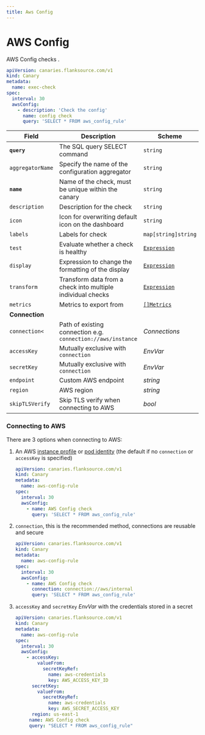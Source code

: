 ```yaml
---
title: Aws Config
---
```


# <Icon name="aws-config" /> AWS Config

AWS Config checks .

```yaml
apiVersion: canaries.flanksource.com/v1
kind: Canary
metadata:
  name: exec-check
spec:
  interval: 30
  awsConfig:
    - description: 'Check the config'
      name: config check
      query: 'SELECT * FROM aws_config_rule'
```

| Field                            | Description                                                                       | Scheme                                                                     | Required |
| -------------------------------- | --------------------------------------------------------------------------------- | -------------------------------------------------------------------------- | -------- |
| **`query`**                      | The SQL query SELECT command                                                      | `string`                                                                   | `true`   |
| `aggregatorName`                 | Specify the name of the configuration aggregator                                  | `string`                                                                   |          |
| **`name`**                       | Name of the check, must be unique within the canary                               | `string`                                                                   | Yes      |
| `description`                    | Description for the check                                                         | `string`                                                                   |          |
| `icon`                           | Icon for overwriting default icon on the dashboard                                | `string`                                                                   |          |
| `labels`                         | Labels for check                                                                  | `map[string]string`                                                        |          |
| `test`                           | Evaluate whether a check is healthy                                               | [`Expression`](../concepts/health-evaluation)                              |          |
| `display`                        | Expression to change the formatting of the display                                | [`Expression`](../concepts/display-formatting)                             |          |
| `transform`                      | Transform data from a check into multiple individual checks                       | [`Expression`](../concepts/transforms)                                     |          |
| `metrics`                        | Metrics to export from                                                            | [`[]Metrics`](../concepts/metrics-exporter)                                |          |
| **Connection**                   |                                                                                   |                                                                            |          |
| <SkipOSS>`connection<`</SkipOSS> | <SkipOSS> Path of existing connection e.g. `connection://aws/instance` </SkipOSS> | <SkipOSS><CommonLink to="connection">_Connections_</CommonLink> </SkipOSS> |          |
| `accessKey`                      | <SkipOSS>Mutually exclusive with `connection`</SkipOSS>                           | <CommonLink to="authentication">_EnvVar_</CommonLink>                      | Yes      |
| `secretKey`                      | <SkipOSS>Mutually exclusive with `connection`</SkipOSS>                           | <CommonLink to="authentication">_EnvVar_</CommonLink>                      | Yes      |
| `endpoint`                       | Custom AWS endpoint                                                               | _string_                                                                   |          |
| `region`                         | AWS region                                                                        | _string_                                                                   |          |
| `skipTLSVerify`                  | Skip TLS verify when connecting to AWS                                            | _bool_                                                                     |          |

### Connecting to AWS

There are 3 options when connecting to AWS:

1. An AWS [instance profile](https://docs.aws.amazon.com/AWSEC2/latest/UserGuide/iam-roles-for-amazon-ec2.html) or [pod identity](https://docs.aws.amazon.com/eks/latest/userguide/pod-configuration.html) (the default if no `connection` or `accessKey` is specified)

   ```yaml title="aws-config.yaml"
   apiVersion: canaries.flanksource.com/v1
   kind: Canary
   metadata:
     name: aws-config-rule
   spec:
     interval: 30
     awsConfig:
       - name: AWS Config check
         query: 'SELECT * FROM aws_config_rule'
   ```

2. `connection`, this is the recommended method, connections are reusable and secure

   ```yaml title="aws-connection.yaml"
   apiVersion: canaries.flanksource.com/v1
   kind: Canary
   metadata:
     name: aws-config-rule
   spec:
     interval: 30
     awsConfig:
       - name: AWS Config check
         connection: connection://aws/internal
         query: 'SELECT * FROM aws_config_rule'
   ```

3. `accessKey` and `secretKey` <CommonLink to="authentication">_EnvVar_</CommonLink> with the credentials stored in a secret

   ```yaml title="aws-static.yaml"
   apiVersion: canaries.flanksource.com/v1
   kind: Canary
   metadata:
     name: aws-config-rule
   spec:
     interval: 30
     awsConfig:
       - accessKey:
           valueFrom:
             secretKeyRef:
               name: aws-credentials
               key: AWS_ACCESS_KEY_ID
         secretKey:
           valueFrom:
             secretKeyRef:
               name: aws-credentials
               key: AWS_SECRET_ACCESS_KEY
         region: us-east-1
        name: AWS Config check
        query: "SELECT * FROM aws_config_rule"
   ```
